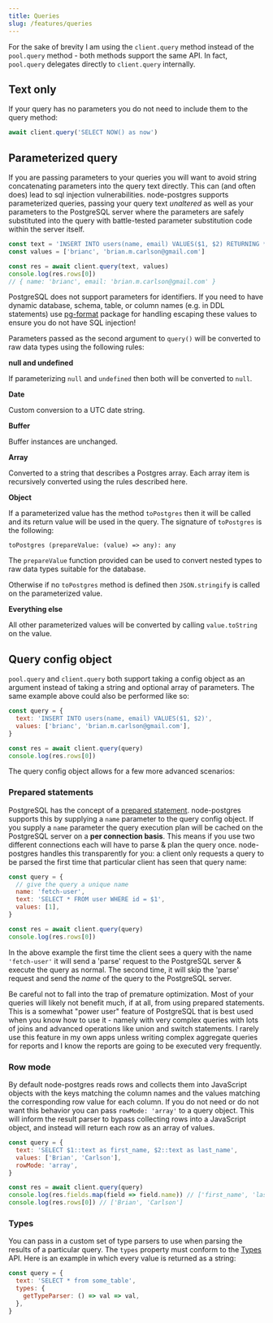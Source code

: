 ```yaml
---
title: Queries
slug: /features/queries
---
```


For the sake of brevity I am using the `client.query` method instead of the `pool.query` method - both methods support the same API. In fact, `pool.query` delegates directly to `client.query` internally.

## Text only

If your query has no parameters you do not need to include them to the query method:

```js
await client.query('SELECT NOW() as now')
```

## Parameterized query

If you are passing parameters to your queries you will want to avoid string concatenating parameters into the query text directly. This can (and often does) lead to sql injection vulnerabilities. node-postgres supports parameterized queries, passing your query text _unaltered_ as well as your parameters to the PostgreSQL server where the parameters are safely substituted into the query with battle-tested parameter substitution code within the server itself.

```js
const text = 'INSERT INTO users(name, email) VALUES($1, $2) RETURNING *'
const values = ['brianc', 'brian.m.carlson@gmail.com']

const res = await client.query(text, values)
console.log(res.rows[0])
// { name: 'brianc', email: 'brian.m.carlson@gmail.com' }
```

<div class="alert alert-warning">
  PostgreSQL does not support parameters for identifiers. If you need to have dynamic database, schema, table, or column names (e.g. in DDL statements) use <a href="https://www.npmjs.com/package/pg-format">pg-format</a> package for handling escaping these values to ensure you do not have SQL injection!
</div>

Parameters passed as the second argument to `query()` will be converted to raw data types using the following rules:

**null and undefined**

If parameterizing `null` and `undefined` then both will be converted to `null`.

**Date**

Custom conversion to a UTC date string.

**Buffer**

Buffer instances are unchanged.

**Array**

Converted to a string that describes a Postgres array. Each array item is recursively converted using the rules described here.

**Object**

If a parameterized value has the method `toPostgres` then it will be called and its return value will be used in the query.
The signature of `toPostgres` is the following:

```
toPostgres (prepareValue: (value) => any): any
```

The `prepareValue` function provided can be used to convert nested types to raw data types suitable for the database.

Otherwise if no `toPostgres` method is defined then `JSON.stringify` is called on the parameterized value.

**Everything else**

All other parameterized values will be converted by calling `value.toString` on the value.

## Query config object

`pool.query` and `client.query` both support taking a config object as an argument instead of taking a string and optional array of parameters. The same example above could also be performed like so:

```js
const query = {
  text: 'INSERT INTO users(name, email) VALUES($1, $2)',
  values: ['brianc', 'brian.m.carlson@gmail.com'],
}

const res = await client.query(query)
console.log(res.rows[0])
```

The query config object allows for a few more advanced scenarios:

### Prepared statements

PostgreSQL has the concept of a [prepared statement](https://www.postgresql.org/docs/9.3/static/sql-prepare.html). node-postgres supports this by supplying a `name` parameter to the query config object. If you supply a `name` parameter the query execution plan will be cached on the PostgreSQL server on a **per connection basis**. This means if you use two different connections each will have to parse & plan the query once. node-postgres handles this transparently for you: a client only requests a query to be parsed the first time that particular client has seen that query name:

```js
const query = {
  // give the query a unique name
  name: 'fetch-user',
  text: 'SELECT * FROM user WHERE id = $1',
  values: [1],
}

const res = await client.query(query)
console.log(res.rows[0])
```

In the above example the first time the client sees a query with the name `'fetch-user'` it will send a 'parse' request to the PostgreSQL server & execute the query as normal. The second time, it will skip the 'parse' request and send the _name_ of the query to the PostgreSQL server.

<div class='message is-warning'>
  <div class='message-body'>
Be careful not to fall into the trap of premature optimization.  Most of your queries will likely not benefit much, if at all, from using prepared statements.  This is a somewhat "power user" feature of PostgreSQL that is best used when you know how to use it - namely with very complex queries with lots of joins and advanced operations like union and switch statements.  I rarely use this feature in my own apps unless writing complex aggregate queries for reports and I know the reports are going to be executed very frequently.
  </div>
</div>

### Row mode

By default node-postgres reads rows and collects them into JavaScript objects with the keys matching the column names and the values matching the corresponding row value for each column. If you do not need or do not want this behavior you can pass `rowMode: 'array'` to a query object. This will inform the result parser to bypass collecting rows into a JavaScript object, and instead will return each row as an array of values.

```js
const query = {
  text: 'SELECT $1::text as first_name, $2::text as last_name',
  values: ['Brian', 'Carlson'],
  rowMode: 'array',
}

const res = await client.query(query)
console.log(res.fields.map(field => field.name)) // ['first_name', 'last_name']
console.log(res.rows[0]) // ['Brian', 'Carlson']
```

### Types

You can pass in a custom set of type parsers to use when parsing the results of a particular query. The `types` property must conform to the [Types](/apis/types) API. Here is an example in which every value is returned as a string:

```js
const query = {
  text: 'SELECT * from some_table',
  types: {
    getTypeParser: () => val => val,
  },
}
```
